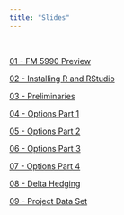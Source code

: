 ```yaml
---
title: "Slides"
---
```


&nbsp;


[01 - FM 5990 Preview](slides_01_fm_5990_preview.pdf)

[02 - Installing R and RStudio](slides_02_installing_r_and_rstudio.pdf)

[03 - Preliminaries](slides_03_preliminaries.pdf)

[04 - Options Part 1](slides_04_options_1.pdf)

[05 - Options Part 2](slides_05_options_2.pdf)

[06 - Options Part 3](slides_06_options_3.pdf)

[07 - Options Part 4](slides_07_options_4.pdf)

[08 - Delta Hedging](slides_08_delta_hedging.pdf)

[09 - Project Data Set](slides_09_fall_2018_data_set.pdf)


